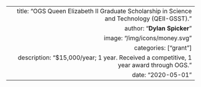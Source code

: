 ---
  title: "OGS Queen Elizabeth II Graduate Scholarship in Science and Technology (QEII-GSST)."
  author: "**Dylan Spicker**"
  image: "/img/icons/money.svg"
  categories: ["grant"]
  description: "$15,000/year; 1 year. Received a competitive, 1 year award through OGS."
  date: "2020-05-01"
---